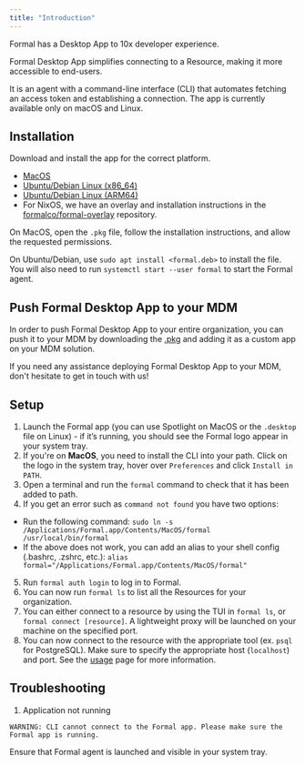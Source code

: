 ```yaml
---
title: "Introduction"
---
```



Formal has a Desktop App to 10x developer experience.

Formal Desktop App simplifies connecting to a Resource, making it more accessible to end-users.

It is an agent with a command-line interface (CLI) that automates fetching an access token and establishing a connection. The app is currently available only on macOS and Linux.

## Installation

Download and install the app for the correct platform.
  - [MacOS](https://static-assets.formalcloud.net/desktop-app/darwin/formal.pkg)
  - [Ubuntu/Debian Linux (x86_64)](https://static-assets.formalcloud.net/desktop-app/linux/formal-desktop_0.1.4_amd64.deb)
  - [Ubuntu/Debian Linux (ARM64)](https://static-assets.formalcloud.net/desktop-app/linux/formal-desktop_0.1.4_arm64.deb)
  - For NixOS, we have an overlay and installation instructions in the [formalco/formal-overlay](https://github.com/formalco/formal-overlay) repository.

On MacOS, open the `.pkg` file, follow the installation instructions, and allow the requested permissions.

On Ubuntu/Debian, use `sudo apt install <formal.deb>` to install the file. You will also need to run `systemctl start --user formal` to start the Formal agent.

## Push Formal Desktop App to your MDM

In order to push Formal Desktop App to your entire organization, you can push it to your MDM by downloading the [.pkg](https://static-assets.formalcloud.net/desktop-app/darwin/formal.pkg) and adding it as a custom app on your MDM solution.

<CardInfo> If you need any assistance deploying Formal Desktop App to your MDM, don't hesitate to get in touch with us!</CardInfo>

## Setup

1. Launch the Formal app (you can use Spotlight on MacOS or the `.desktop` file on Linux) - if it’s running, you should see the Formal logo appear in your system tray.
2. If you're on **MacOS**, you need to install the CLI into your path. Click on the logo in the system tray, hover over `Preferences` and click `Install in PATH`.
3. Open a terminal and run the `formal` command to check that it has been added to path.
4. If you get an error such as `command not found` you have two options:
  - Run the following command: `sudo ln -s /Applications/Formal.app/Contents/MacOS/formal /usr/local/bin/formal`
  - If the above does not work, you can add an alias to your shell config (.bashrc, .zshrc, etc.): `alias formal="/Applications/Formal.app/Contents/MacOS/formal"`
5. Run `formal auth login` to log in to Formal.
6. You can now run `formal ls` to list all the Resources for your organization.
7. You can either connect to a resource by using the TUI in `formal ls`, or `formal connect [resource]`. A lightweight proxy will be launched on your machine on the specified port.
8. You can now connect to the resource with the appropriate tool (ex. `psql` for PostgreSQL). Make sure to specify the appropriate host (`localhost`) and port. See the [usage](usage.md) page for more information.

## Troubleshooting

1. Application not running

```
WARNING: CLI cannot connect to the Formal app. Please make sure the Formal app is running.
```

Ensure that Formal agent is launched and visible in your system tray.
